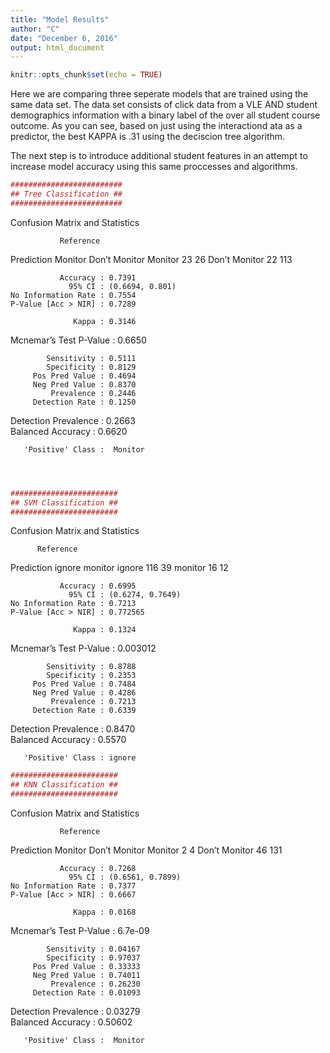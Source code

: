 ```yaml
---
title: "Model Results"
author: "C"
date: "December 6, 2016"
output: html_document
---
```


```r
knitr::opts_chunk$set(echo = TRUE)
```
Here we are comparing three seperate models that are trained using the same data set. The data set consists of click data from a VLE AND student demographics information with a binary label of the over all student course outcome. As you can see, based on just using the interactiond ata as a predictor, the best KAPPA is .31 using the deciscion tree algorithm.

The next step is to introduce additional student features in an attempt to increase model accuracy using this same proccesses and algorithms.



```r
#########################
## Tree Classification ##
#########################
```

Confusion Matrix and Statistics

               Reference
Prediction       Monitor Don't Monitor
   Monitor            23            26
  Don't Monitor       22           113
                                         
               Accuracy : 0.7391         
                 95% CI : (0.6694, 0.801)
    No Information Rate : 0.7554         
    P-Value [Acc > NIR] : 0.7289         
                                         
                  Kappa : 0.3146         
 Mcnemar's Test P-Value : 0.6650         
                                         
            Sensitivity : 0.5111         
            Specificity : 0.8129         
         Pos Pred Value : 0.4694         
         Neg Pred Value : 0.8370         
             Prevalence : 0.2446         
         Detection Rate : 0.1250         
   Detection Prevalence : 0.2663         
      Balanced Accuracy : 0.6620         
                                         
       'Positive' Class :  Monitor       
       
       
       
```r
########################
## SVM Classification ##
########################
```
Confusion Matrix and Statistics

          Reference
Prediction ignore monitor
   ignore     116      39
   monitor     16      12
                                          
               Accuracy : 0.6995          
                 95% CI : (0.6274, 0.7649)
    No Information Rate : 0.7213          
    P-Value [Acc > NIR] : 0.772565        
                                          
                  Kappa : 0.1324          
 Mcnemar's Test P-Value : 0.003012        
                                          
            Sensitivity : 0.8788          
            Specificity : 0.2353          
         Pos Pred Value : 0.7484          
         Neg Pred Value : 0.4286          
             Prevalence : 0.7213          
         Detection Rate : 0.6339          
   Detection Prevalence : 0.8470          
      Balanced Accuracy : 0.5570          
                                          
       'Positive' Class : ignore          
```r
########################
## KNN Classification ##
########################
```
Confusion Matrix and Statistics

               Reference
Prediction       Monitor Don't Monitor
   Monitor             2             4
  Don't Monitor       46           131
                                          
               Accuracy : 0.7268          
                 95% CI : (0.6561, 0.7899)
    No Information Rate : 0.7377          
    P-Value [Acc > NIR] : 0.6667          
                                          
                  Kappa : 0.0168          
 Mcnemar's Test P-Value : 6.7e-09         
                                          
            Sensitivity : 0.04167         
            Specificity : 0.97037         
         Pos Pred Value : 0.33333         
         Neg Pred Value : 0.74011         
             Prevalence : 0.26230         
         Detection Rate : 0.01093         
   Detection Prevalence : 0.03279         
      Balanced Accuracy : 0.50602         
                                          
       'Positive' Class :  Monitor        